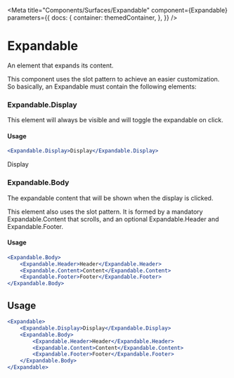 
<Meta
    title="Components/Surfaces/Expandable"
    component={Expandable}
    parameters={{
        docs: {
            container: themedContainer,
        },
    }}
/>

# Expandable

An element that expands its content.

This component uses the slot pattern to achieve an easier customization. So basically, an Expandable must contain the following elements:

### Expandable.Display

This element will always be visible and will toggle the expandable on click.

#### Usage

```jsx
<Expandable.Display>Display</Expandable.Display>
```

<Canvas>
    <Expandable.Display>Display</Expandable.Display>
</Canvas>

### Expandable.Body

The expandable content that will be shown when the display is clicked.

This element also uses the slot pattern. It is formed by a mandatory Expandable.Content that scrolls, and an optional Expandable.Header and Expandable.Footer.

#### Usage

```jsx
<Expandable.Body>
    <Expandable.Header>Header</Expandable.Header>
    <Expandable.Content>Content</Expandable.Content>
    <Expandable.Footer>Footer</Expandable.Footer>
</Expandable.Body>
```

<Canvas>
    <BodyExample />
</Canvas>

## Usage

```jsx
<Expandable>
    <Expandable.Display>Display</Expandable.Display>
    <Expandable.Body>
        <Expandable.Header>Header</Expandable.Header>
        <Expandable.Content>Content</Expandable.Content>
        <Expandable.Footer>Footer</Expandable.Footer>
    </Expandable.Body>
</Expandable>
```

<Canvas>
    <ExpandableExample />
</Canvas>
